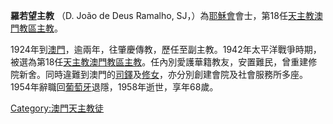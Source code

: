 {{unreferenced|time=2017-06-27T04:09:40+00:00}}
'''羅若望主教''' （D. João de Deus Ramalho, SJ，{{bd|1890年||1958年}}）為[[耶穌會|耶穌會]]會士，第18任[[天主教澳門教區|天主教澳門教區]][[主教|主教]]。

1924年到[[澳門|澳門]]，逾兩年，往肇慶傳教，歷任至副主教。1942年太平洋戰爭時期，被選為第18任[[天主教澳門教區|天主教澳門教區]][[主教|主教]]。任內別愛護華籍教友，安置難民，曾重建修院新舍。同時違難到澳門的[[司鐸|司鐸]]及[[修女|修女]]，亦分別創建會院及社會服務所多座。1954年辭職回[[葡萄牙|葡萄牙]]退隱，1958年逝世，享年68歲。

{{天主教澳門教區主教}}
{{中國人物小作品}}
[[Category:澳門天主教徒|Category:澳門天主教徒]]